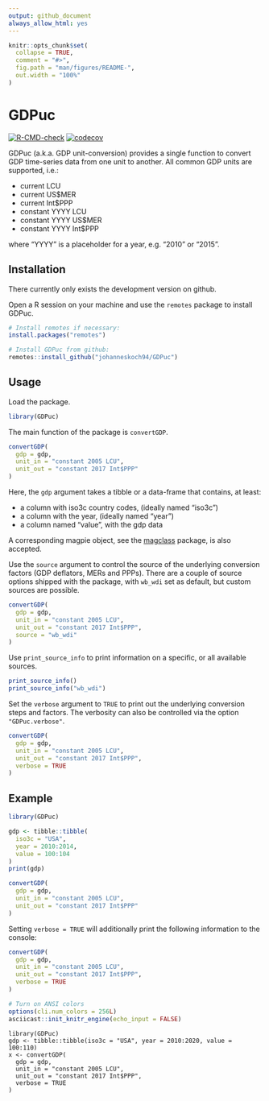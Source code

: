 ```yaml
---
output: github_document
always_allow_html: yes
---
```


<!-- README.md is generated from README.Rmd. Please edit that file -->

```r
knitr::opts_chunk$set(
  collapse = TRUE,
  comment = "#>",
  fig.path = "man/figures/README-",
  out.width = "100%"
)
```

# GDPuc

<!-- badges: start -->

[![R-CMD-check](https://github.com/johanneskoch94/GDPuc/actions/workflows/R-CMD-check.yaml/badge.svg)](https://github.com/johanneskoch94/GDPuc/actions/workflows/R-CMD-check.yaml)
[![codecov](https://codecov.io/gh/johanneskoch94/GDPuc/branch/main/graph/badge.svg?token=3GHXFQXARX)](https://codecov.io/gh/johanneskoch94/GDPuc)
<!-- badges: end -->

GDPuc (a.k.a. GDP unit-conversion) provides a single function to convert GDP time-series data from one unit to another. All common GDP units are supported, i.e.:

-   current LCU
-   current US$MER
-   current Int$PPP
-   constant YYYY LCU
-   constant YYYY US$MER
-   constant YYYY Int$PPP  

where "YYYY" is a placeholder for a year, e.g. "2010" or "2015".

## Installation

There currently only exists the development version on github. 

Open a R session on your machine and use the `remotes` package to install GDPuc.

```r
# Install remotes if necessary:
install.packages("remotes")

# Install GDPuc from github:
remotes::install_github("johanneskoch94/GDPuc")
```

## Usage

Load the package.

```r
library(GDPuc)
```

The main function of the package is `convertGDP`. 

```r
convertGDP(
  gdp = gdp, 
  unit_in = "constant 2005 LCU", 
  unit_out = "constant 2017 Int$PPP"
)
```

Here, the `gdp` argument takes a tibble or a data-frame that contains, at least:

-   a column with iso3c country codes, (ideally named "iso3c")
-   a column with the year, (ideally named "year")
-   a column named "value", with the gdp data 

A corresponding magpie object, see the [magclass](https://github.com/pik-piam/magclass) package, is also accepted.  


Use the `source` argument to control the source of the underlying conversion factors (GDP deflators, MERs and PPPs). 
There are a couple of source options shipped with the package, with `wb_wdi` set as default, but custom sources are possible. 

```r
convertGDP(
  gdp = gdp, 
  unit_in = "constant 2005 LCU", 
  unit_out = "constant 2017 Int$PPP",
  source = "wb_wdi"
)
```

Use `print_source_info` to print information on a specific, or all available sources.

```r
print_source_info()
print_source_info("wb_wdi")
```


Set the `verbose` argument to `TRUE` to print out the underlying conversion steps and factors. The verbosity can also be controlled via the option `"GDPuc.verbose"`. 

```r
convertGDP(
  gdp = gdp, 
  unit_in = "constant 2005 LCU", 
  unit_out = "constant 2017 Int$PPP",
  verbose = TRUE
)
```


## Example

```r
library(GDPuc)

gdp <- tibble::tibble(
  iso3c = "USA", 
  year = 2010:2014, 
  value = 100:104
)
print(gdp)

convertGDP(
  gdp = gdp, 
  unit_in = "constant 2005 LCU", 
  unit_out = "constant 2017 Int$PPP"
)
```

Setting `verbose = TRUE` will additionally print the following information to the console:

```r
convertGDP(
  gdp = gdp, 
  unit_in = "constant 2005 LCU", 
  unit_out = "constant 2017 Int$PPP",
  verbose = TRUE
)
```

```r
# Turn on ANSI colors
options(cli.num_colors = 256L)
asciicast::init_knitr_engine(echo_input = FALSE)
```

```asciicast
library(GDPuc)
gdp <- tibble::tibble(iso3c = "USA", year = 2010:2020, value = 100:110)
x <- convertGDP(
  gdp = gdp, 
  unit_in = "constant 2005 LCU", 
  unit_out = "constant 2017 Int$PPP",
  verbose = TRUE
)
```
